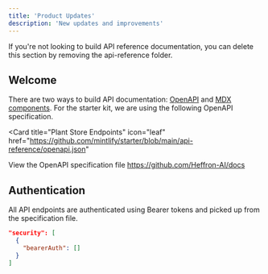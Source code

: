 ```yaml
---
title: 'Product Updates'
description: 'New updates and improvements'
---
```


<Note>
  If you're not looking to build API reference documentation, you can delete
  this section by removing the api-reference folder.
</Note>

## Welcome

There are two ways to build API documentation: [OpenAPI](https://mintlify.com/docs/api-playground/openapi/setup) and [MDX components](https://mintlify.com/docs/api-playground/mdx/configuration). For the starter kit, we are using the following OpenAPI specification.

<Card
  title="Plant Store Endpoints"
  icon="leaf"
  href="https://github.com/mintlify/starter/blob/main/api-reference/openapi.json"
>
  View the OpenAPI specification file
</Card>https://github.com/Heffron-AI/docs

## Authentication

All API endpoints are authenticated using Bearer tokens and picked up from the specification file.

```json
"security": [
  {
    "bearerAuth": []
  }
]
```
